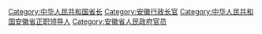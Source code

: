 [[Category:中华人民共和国省长|Category:中华人民共和国省长]]
[[Category:安徽行政长官|Category:安徽行政长官]]
[[Category:中华人民共和国安徽省正职领导人|Category:中华人民共和国安徽省正职领导人]]
[[Category:安徽省人民政府官员|Category:安徽省人民政府官员]]